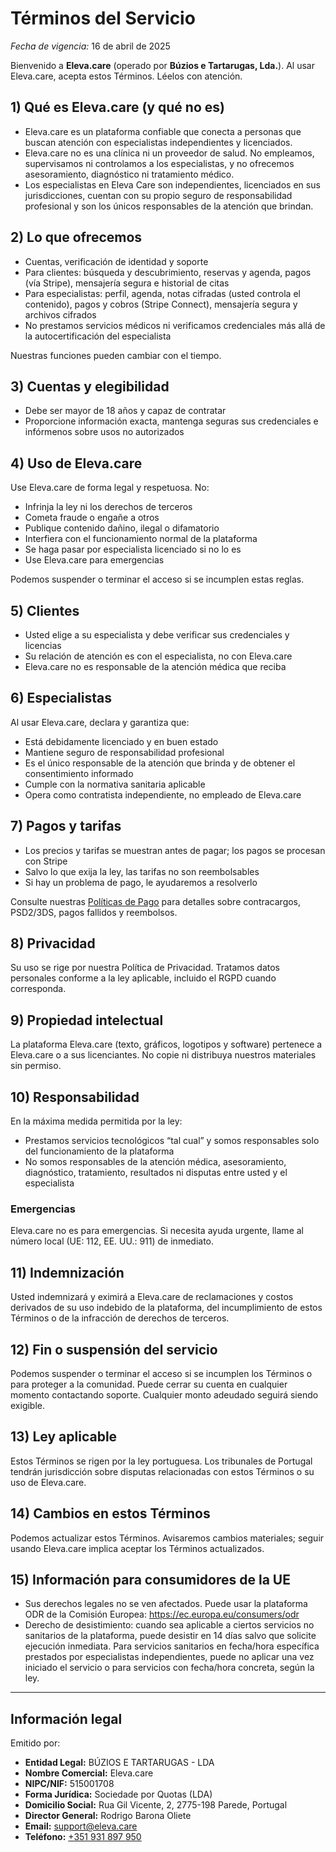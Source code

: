 # Términos del Servicio

_Fecha de vigencia:_ 16 de abril de 2025

Bienvenido a **Eleva.care** (operado por **Búzios e Tartarugas, Lda.**). Al usar Eleva.care, acepta estos Términos. Léelos con atención.

## 1) Qué es Eleva.care (y qué no es)

- Eleva.care es un plataforma confiable que conecta a personas que buscan atención con especialistas independientes y licenciados.
- Eleva.care no es una clínica ni un proveedor de salud. No empleamos, supervisamos ni controlamos a los especialistas, y no ofrecemos asesoramiento, diagnóstico ni tratamiento médico.
- Los especialistas en Eleva Care son independientes, licenciados en sus jurisdicciones, cuentan con su propio seguro de responsabilidad profesional y son los únicos responsables de la atención que brindan.

## 2) Lo que ofrecemos

- Cuentas, verificación de identidad y soporte
- Para clientes: búsqueda y descubrimiento, reservas y agenda, pagos (vía Stripe), mensajería segura e historial de citas
- Para especialistas: perfil, agenda, notas cifradas (usted controla el contenido), pagos y cobros (Stripe Connect), mensajería segura y archivos cifrados
- No prestamos servicios médicos ni verificamos credenciales más allá de la autocertificación del especialista

Nuestras funciones pueden cambiar con el tiempo.

## 3) Cuentas y elegibilidad

- Debe ser mayor de 18 años y capaz de contratar
- Proporcione información exacta, mantenga seguras sus credenciales e infórmenos sobre usos no autorizados

## 4) Uso de Eleva.care

Use Eleva.care de forma legal y respetuosa. No:

- Infrinja la ley ni los derechos de terceros
- Cometa fraude o engañe a otros
- Publique contenido dañino, ilegal o difamatorio
- Interfiera con el funcionamiento normal de la plataforma
- Se haga pasar por especialista licenciado si no lo es
- Use Eleva.care para emergencias

Podemos suspender o terminar el acceso si se incumplen estas reglas.

## 5) Clientes

- Usted elige a su especialista y debe verificar sus credenciales y licencias
- Su relación de atención es con el especialista, no con Eleva.care
- Eleva.care no es responsable de la atención médica que reciba

## 6) Especialistas

Al usar Eleva.care, declara y garantiza que:

- Está debidamente licenciado y en buen estado
- Mantiene seguro de responsabilidad profesional
- Es el único responsable de la atención que brinda y de obtener el consentimiento informado
- Cumple con la normativa sanitaria aplicable
- Opera como contratista independiente, no empleado de Eleva.care

## 7) Pagos y tarifas

- Los precios y tarifas se muestran antes de pagar; los pagos se procesan con Stripe
- Salvo lo que exija la ley, las tarifas no son reembolsables
- Si hay un problema de pago, le ayudaremos a resolverlo

Consulte nuestras [Políticas de Pago](/es/legal/payment-policies#9-contracargos-y-disputas) para detalles sobre contracargos, PSD2/3DS, pagos fallidos y reembolsos.

## 8) Privacidad

Su uso se rige por nuestra Política de Privacidad. Tratamos datos personales conforme a la ley aplicable, incluido el RGPD cuando corresponda.

## 9) Propiedad intelectual

La plataforma Eleva.care (texto, gráficos, logotipos y software) pertenece a Eleva.care o a sus licenciantes. No copie ni distribuya nuestros materiales sin permiso.

## 10) Responsabilidad

En la máxima medida permitida por la ley:

- Prestamos servicios tecnológicos “tal cual” y somos responsables solo del funcionamiento de la plataforma
- No somos responsables de la atención médica, asesoramiento, diagnóstico, tratamiento, resultados ni disputas entre usted y el especialista

### Emergencias

Eleva.care no es para emergencias. Si necesita ayuda urgente, llame al número local (UE: 112, EE. UU.: 911) de inmediato.

## 11) Indemnización

Usted indemnizará y eximirá a Eleva.care de reclamaciones y costos derivados de su uso indebido de la plataforma, del incumplimiento de estos Términos o de la infracción de derechos de terceros.

## 12) Fin o suspensión del servicio

Podemos suspender o terminar el acceso si se incumplen los Términos o para proteger a la comunidad. Puede cerrar su cuenta en cualquier momento contactando soporte. Cualquier monto adeudado seguirá siendo exigible.

## 13) Ley aplicable

Estos Términos se rigen por la ley portuguesa. Los tribunales de Portugal tendrán jurisdicción sobre disputas relacionadas con estos Términos o su uso de Eleva.care.

## 14) Cambios en estos Términos

Podemos actualizar estos Términos. Avisaremos cambios materiales; seguir usando Eleva.care implica aceptar los Términos actualizados.

## 15) Información para consumidores de la UE

- Sus derechos legales no se ven afectados. Puede usar la plataforma ODR de la Comisión Europea: https://ec.europa.eu/consumers/odr
- Derecho de desistimiento: cuando sea aplicable a ciertos servicios no sanitarios de la plataforma, puede desistir en 14 días salvo que solicite ejecución inmediata. Para servicios sanitarios en fecha/hora específica prestados por especialistas independientes, puede no aplicar una vez iniciado el servicio o para servicios con fecha/hora concreta, según la ley.

---

## Información legal

Emitido por:

- **Entidad Legal:** BÚZIOS E TARTARUGAS - LDA
- **Nombre Comercial:** Eleva.care
- **NIPC/NIF:** 515001708
- **Forma Jurídica:** Sociedade por Quotas (LDA)
- **Domicilio Social:** Rua Gil Vicente, 2, 2775-198 Parede, Portugal
- **Director General:** Rodrigo Barona Oliete
- **Email:** [support@eleva.care](mailto:support@eleva.care)
- **Teléfono:** [+351 931 897 950](tel:+351931897950)
